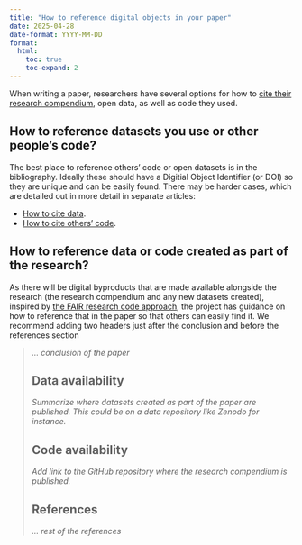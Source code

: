 ```yaml
---
title: "How to reference digital objects in your paper"
date: 2025-04-28
date-format: YYYY-MM-DD
format:
  html:
    toc: true
    toc-expand: 2
---
```


When writing a paper, researchers have several options for how to [cite their research compendium](intro.qmd), open data, as well as code they used.

## How to reference datasets you use or other people's code?

The best place to reference others' code or open datasets is in the bibliography. Ideally these should have a Digitial Object Identifier (or DOI) so they are unique and can be easily found. There may be harder cases, which are detailed out in more detail in separate articles:

-   [How to cite data](citing-data.qmd).
-   [How to cite others' code](citing-code.qmd).

## How to reference data or code created as part of the research?

As there will be digital byproducts that are made available alongside the research (the research compendium and any new datasets created), inspired by [the FAIR research code approach](https://www.nature.com/articles/s41597-022-01710-x#data-availability), the project has guidance on how to reference that in the paper so that others can easily find it. We recommend adding two headers just after the conclusion and before the references section

> *... conclusion of the paper*
>
> ## Data availability
>
> *Summarize where datasets created as part of the paper are published. This could be on a data repository like Zenodo for instance.*
>
> ## Code availability
>
> *Add link to the GitHub repository where the research compendium is published.*
>
> ## References 
>
> *... rest of the references*
